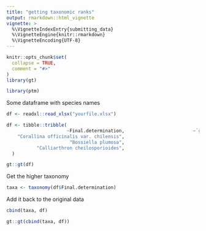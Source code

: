 ```yaml
---
title: "getting taxonomic ranks"
output: rmarkdown::html_vignette
vignette: >
  %\VignetteIndexEntry{submitting_data}
  %\VignetteEngine{knitr::rmarkdown}
  %\VignetteEncoding{UTF-8}
---
```


```r
knitr::opts_chunk$set(
  collapse = TRUE,
  comment = "#>"
)
library(gt)
```

```r
library(ptm)
```



Some dataframe with species names
```r
df <- readxl::read_xlsx("yourfile.xlsx")
```

```r
df <- tibble::tribble(
                      ~Final.determination,                         ~`genetic.match/notes`,              ~Determination.in.the.field,
    "Corallina officinalis var. chilensis",                                             NA,                  "Corallina officinalis",
                       "Bossiella plumosa",                                  "no more DNA",                      "Bossiella plumosa",
           "Calliarthron cheilosporioides",                                             NA,          "Calliarthron cheilosporioides"
  )

```

```r
gt::gt(df)
```

Get the higher taxonomy
```r
taxa <- taxonomy(df$Final.determination)
```

Add it back to the original data
```r
cbind(taxa, df)
```

```r
gt::gt(cbind(taxa, df))
```

